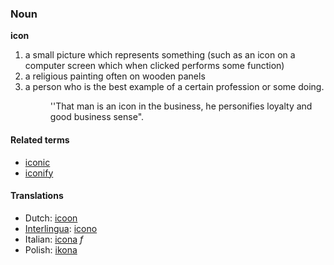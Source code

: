 === Noun ===
'''icon'''

# a small picture which represents something (such as an icon on a computer screen which when clicked performs some function)
# a religious painting often on wooden panels 
# a person who is the best example of a certain profession or some doing.
#:''That man is an icon in the business, he personifies loyalty and good business sense".

==== Related terms ====
*[[iconic]]
*[[iconify]]

==== Translations ====
*Dutch: [[icoon]]
*[[Interlingua]]: [[icono]]
*Italian: [[icona]] ''f''
*Polish: [[ikona]]